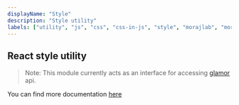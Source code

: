 ```yaml
---
displayName: "Style"
description: "Style utility"
labels: ["utility", "js", "css", "css-in-js", "style", "morajlab", "moraj"]
---
```


## React style utility

> Note: This module currently acts as an interface for accessing [glamor](https://github.com/threepointone/glamor) api.

You can find more documentation [here](https://github.com/threepointone/glamor/blob/master/docs/api.md)
